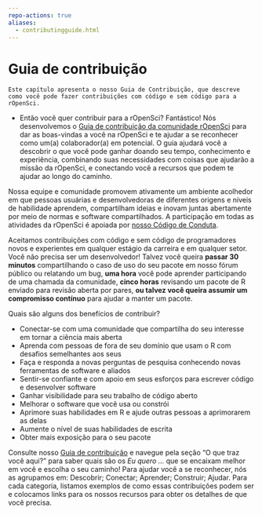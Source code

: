 ```yaml
---
repo-actions: true
aliases: 
  - contributingguide.html
---
```


# Guia de contribuição {#contributingguide}

```block
Este capítulo apresenta o nosso Guia de Contribuição, que descreve como você pode fazer contribuições com código e sem código para a rOpenSci.

```
-
Então você quer contribuir para a rOpenSci? Fantástico! Nós desenvolvemos o [Guia de contribuição da comunidade rOpenSci](https://contributing.ropensci.org/) para dar as boas-vindas a você na rOpenSci e te ajudar a se reconhecer como um(a) colaborador(a) em potencial. O guia ajudará você a descobrir o que você pode ganhar doando seu tempo, conhecimento e experiência, combinando suas necessidades com coisas que ajudarão a missão da rOpenSci, e conectando você a recursos que podem te ajudar ao longo do caminho.

Nossa equipe e comunidade promovem ativamente um ambiente acolhedor em que pessoas usuárias e desenvolvedoras de diferentes origens e níveis de habilidade aprendem, compartilham ideias e inovam juntas abertamente por meio de normas e software compartilhados. A participação em todas as atividades da rOpenSci é apoiada por [nosso Código de Conduta](https://ropensci.org/code-of-conduct).

Aceitamos contribuições com código e sem código de programadores novos e experientes em qualquer estágio da carreira e em qualquer setor. Você não precisa ser um desenvolvedor! Talvez você queira **passar 30 minutos** compartilhando o caso de uso do seu pacote em nosso fórum público ou relatando um bug, **uma hora** você pode aprender participando de uma chamada da comunidade, **cinco horas** revisando um pacote de R enviado para revisão aberta por pares, **ou talvez você queira assumir um compromisso contínuo** para ajudar a manter um pacote.

Quais são alguns dos benefícios de contribuir?

- Conectar-se com uma comunidade que compartilha do seu interesse em tornar a ciência mais aberta
- Aprenda com pessoas de fora de seu domínio que usam o R com desafios semelhantes aos seus
- Faça e responda a novas perguntas de pesquisa conhecendo novas ferramentas de software e aliados
- Sentir-se confiante e com apoio em seus esforços para escrever código e desenvolver software
- Ganhar visibilidade para seu trabalho de código aberto
- Melhorar o software que você usa ou constrói
- Aprimore suas habilidades em R e ajude outras pessoas a aprimorarem as delas
- Aumente o nível de suas habilidades de escrita
- Obter mais exposição para o seu pacote

Consulte nosso [Guia de contribuição](https://contributing.ropensci.org/) e navegue pela seção "O que traz você aqui?" para saber quais são os *Eu quero ...* que se encaixam melhor em você e escolha o seu caminho! Para ajudar você a se reconhecer, nós as agrupamos em: Descobrir; Conectar; Aprender; Construir; Ajudar. Para cada categoria, listamos exemplos de como essas contribuições podem ser e colocamos links para os nossos recursos para obter os detalhes de que você precisa.



